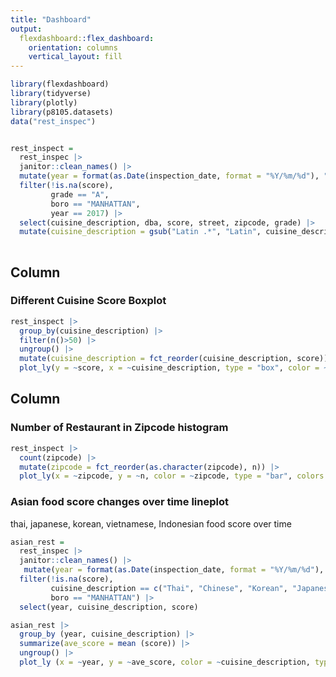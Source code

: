 ```yaml
---
title: "Dashboard"
output: 
  flexdashboard::flex_dashboard:
    orientation: columns
    vertical_layout: fill
---
```


```r
library(flexdashboard)
library(tidyverse)
library(plotly)
library(p8105.datasets)
data("rest_inspec")


rest_inspect = 
  rest_inspec |>
  janitor::clean_names() |>
  mutate(year = format(as.Date(inspection_date, format = "%Y/%m/%d"), "%Y")) |>
  filter(!is.na(score),
         grade == "A", 
         boro == "MANHATTAN", 
         year == 2017) |>
  select(cuisine_description, dba, score, street, zipcode, grade) |>
  mutate(cuisine_description = gsub("Latin .*", "Latin", cuisine_description)) 
  
```

Column {data-width=650}
-----------------------------------------------------------------------

### Different Cuisine Score Boxplot
```r
rest_inspect |>
  group_by(cuisine_description) |>
  filter(n()>50) |>
  ungroup() |>
  mutate(cuisine_description = fct_reorder(cuisine_description, score)) |>
  plot_ly(y = ~score, x = ~cuisine_description, type = "box", color = ~cuisine_description, colors = "viridis")
```

Column {data-width=350}
-----------------------------------------------------------------------

### Number of Restaurant in Zipcode histogram

```r
rest_inspect |>
  count(zipcode) |>
  mutate(zipcode = fct_reorder(as.character(zipcode), n)) |>
  plot_ly(x = ~zipcode, y = ~n, color = ~zipcode, type = "bar", colors = "viridis")
```

### Asian food score changes over time lineplot

thai, japanese, korean, vietnamese, Indonesian food score over time 
```r
asian_rest = 
  rest_inspec |>
  janitor::clean_names() |>
   mutate(year = format(as.Date(inspection_date, format = "%Y/%m/%d"), "%Y")) |>
  filter(!is.na(score),
         cuisine_description == c("Thai", "Chinese", "Korean", "Japanese", "Indonesian", "Vietnamese/Cambodian/Malaysia", "Filipino"),
         boro == "MANHATTAN") |>
  select(year, cuisine_description, score) 

asian_rest |>
  group_by (year, cuisine_description) |>
  summarize(ave_score = mean (score)) |>
  ungroup() |>
  plot_ly (x = ~year, y = ~ave_score, color = ~cuisine_description, type = "scatter", mode = "lines+markers", colors = "viridis") 
```

